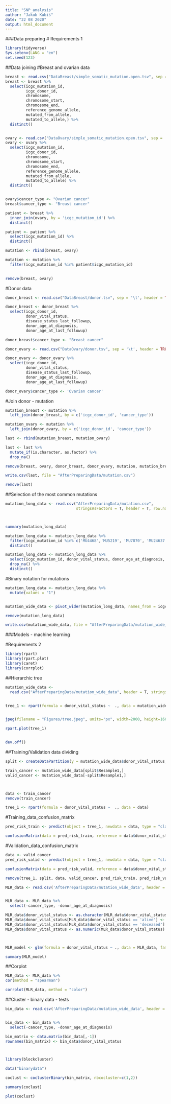 ```yaml
---
title: "SNP_analysis"
author: "Jakub Kubiś"
date: "22 08 2020"
output: html_document
---
```


###Data preparing
# Requirements 1

```r
library(tidyverse)
Sys.setenv(LANG = "en")
set.seed(123)
```

##Data joining
#Breast and ovarian data

```r

breast <- read.csv("DataBreast/simple_somatic_mutation.open.tsv", sep = '\t', header = TRUE)
breast <- breast %>% 
  select(icgc_mutation_id, 
         icgc_donor_id, 
         chromosome, 
         chromosome_start, 
         chromosome_end,
         reference_genome_allele,
         mutated_from_allele,
         mutated_to_allele,) %>% 
  distinct()


ovary <- read.csv("DataOvary/simple_somatic_mutation.open.tsv", sep = '\t', header = TRUE)
ovary <- ovary %>% 
  select(icgc_mutation_id, 
         icgc_donor_id, 
         chromosome, 
         chromosome_start, 
         chromosome_end,
         reference_genome_allele,
         mutated_from_allele,
         mutated_to_allele) %>% 
  distinct()


ovary$cancer_type <- "Ovarian cancer"
breast$cancer_type <- "Breast cancer"

patient <- breast %>% 
  inner_join(ovary, by = 'icgc_mutation_id') %>% 
  distinct()

patient <- patient %>% 
  select(icgc_mutation_id) %>% 
  distinct()

mutation <- rbind(breast, ovary)

mutation <- mutation %>% 
  filter(icgc_mutation_id %in% patient$icgc_mutation_id)
         

remove(breast, ovary)


```

#Donor data

```r

donor_breast <- read.csv("DataBreast/donor.tsv", sep = '\t', header = TRUE)

donor_breast <- donor_breast %>% 
  select(icgc_donor_id,
         donor_vital_status, 
         disease_status_last_followup,
         donor_age_at_diagnosis,
         donor_age_at_last_followup)

donor_breast$cancer_type <- "Breast cancer"

donor_ovary <- read.csv("DataOvary/donor.tsv", sep = '\t', header = TRUE)

donor_ovary <- donor_ovary %>% 
  select(icgc_donor_id,
         donor_vital_status, 
         disease_status_last_followup,
         donor_age_at_diagnosis,
         donor_age_at_last_followup)

donor_ovary$cancer_type <- 'Ovarian cancer'
```

#Join donor - mutation

```r


mutation_breast <- mutation %>% 
  left_join(donor_breast, by = c('icgc_donor_id', 'cancer_type')) 

mutation_ovary <- mutation %>% 
  left_join(donor_ovary, by = c('icgc_donor_id', 'cancer_type'))

last <- rbind(mutation_breast, mutation_ovary)  

last <- last %>% 
  mutate_if(is.character, as.factor) %>% 
  drop_na()

remove(breast, ovary, donor_breast, donor_ovary, mutation, mutation_breast, mutation_ovary, patient)

write.csv(last, file = "AfterPreparingData/mutation.csv")

remove(last)


```


##Selection of the most common mutations

```r


mutation_long_data <- read.csv("AfterPreparingData/mutation.csv", 
                               stringsAsFactors = T, header = T, row.names = 1)



summary(mutation_long_data)

mutation_long_data <- mutation_long_data %>% 
  filter(icgc_mutation_id %in% c('MU4468','MU5219', 'MU7870', 'MU24637','MU4807', 'MU17943') ) %>% 
  distinct()

mutation_long_data <- mutation_long_data %>% 
  select(icgc_mutation_id, donor_vital_status, donor_age_at_diagnosis, cancer_type) %>% 
  drop_na() %>% 
  distinct()

```

#Binary notation for mutations

```r

mutation_long_data <- mutation_long_data %>% 
  mutate(values = "1")


mutation_wide_data <- pivot_wider(mutation_long_data, names_from = icgc_mutation_id, values_from = values , values_fill = "0")

remove(mutation_long_data)

write.csv(mutation_wide_data, file = "AfterPreparingData/mutation_wide_data.csv")
```

###Models - machine learning

#Requirements 2

```r
library(rpart)
library(rpart.plot)
library(caret)
library(corrplot)
```
##Hierarchic tree

```r
mutation_wide_data <-
  read.csv("AfterPreparingData/mutation_wide_data", header = T, stringsAsFactors = T, row.names = 1)


tree_1 <- rpart(formula = donor_vital_status ~  ., data = mutation_wide_data)


jpeg(filename = "Figures/tree.jpeg", units="px", width=2000, height=1600, res=300)

rpart.plot(tree_1)


dev.off()

```


##Training/Validation data dividing

```r

split <- createDataPartition(y = mutation_wide_data$donor_vital_status, p = 0.8)

train_cancer <- mutation_wide_data[split$Resample1,]
valid_cancer <- mutation_wide_data[-split$Resample1,]



data <- train_cancer
remove(train_cancer)

tree_1 <- rpart(formula = donor_vital_status ~  ., data = data)
```

#Training_data_confusion_matrix

```r
pred_risk_train <- predict(object = tree_1, newdata = data, type = "class")

confusionMatrix(data = pred_risk_train, reference = data$donor_vital_status, positive = "alive", mode = "everything")
```

#Validation_data_confusion_matrix

```r
data <- valid_cancer
pred_risk_valid <- predict(object = tree_1, newdata = data, type = "class")

confusionMatrix(data = pred_risk_valid, reference = data$donor_vital_status,positive = "alive", mode = "everything")

remove(tree_1, split, data, valid_cancer, pred_risk_train, pred_risk_valid)
```




```r

MLR_data <- read.csv('AfterPreparingData/mutation_wide_data', header = T, stringsAsFactors = T , row.names = 1)


MLR_data <- MLR_data %>% 
  select(-cancer_type, -donor_age_at_diagnosis) 

MLR_data$donor_vital_status <- as.character(MLR_data$donor_vital_status)
MLR_data$donor_vital_status[MLR_data$donor_vital_status == 'alive'] <- "1"
MLR_data$donor_vital_status[MLR_data$donor_vital_status == 'deceased'] <- "0"
MLR_data$donor_vital_status <- as.numeric(MLR_data$donor_vital_status)



MLR_model <- glm(formula = donor_vital_status ~ ., data = MLR_data, family = 'binomial')

summary(MLR_model)


```


##Corplot

```r


MLR_data <- MLR_data %>% 
cor(method = "spearman")

corrplot(MLR_data, method = "color")
```


##Cluster - binary data - tests


```r

bin_data <- read.csv('AfterPreparingData/mutation_wide_data', header = T, stringsAsFactors = T, row.names = 1)


bin_data <- bin_data %>% 
  select(-cancer_type, -donor_age_at_diagnosis) 

bin_matrix <- data.matrix(bin_data[,-1])
rownames(bin_matrix) <- bin_data$donor_vital_status



library(blockcluster)

data("binarydata")

coclust <- coclusterBinary(bin_matrix, nbcocluster=c(1,2))

summary(coclust)

plot(coclust)

```



